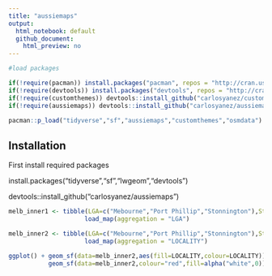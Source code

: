 ```yaml
---
title: "aussiemaps"
output:
  html_notebook: default
  github_document:
    html_preview: no
---
```


```r
#load packages

if(!require(pacman)) install.packages("pacman", repos = "http://cran.us.r-project.org")
if(!require(devtools)) install.packages("devtools", repos = "http://cran.us.r-project.org")
if(!require(customthemes)) devtools::install_github("carlosyanez/customthemes")
if(!require(aussiemaps)) devtools::install_github("carlosyanez/aussiemaps")

pacman::p_load("tidyverse","sf","aussiemaps","customthemes","osmdata")


```


## Installation

First install required packages

install.packages("tidyverse","sf","lwgeom","devtools")

devtools::install_github("carlosyanez/aussiemaps")


```r

melb_inner1 <- tibble(LGA=c("Mebourne","Port Phillip","Stonnington"),State=rep("VIC",3)) %>% 
                     load_map(aggregation = "LGA")

melb_inner2 <- tibble(LGA=c("Mebourne","Port Phillip","Stonnington"),State=rep("VIC",3)) %>% 
                     load_map(aggregation = "LOCALITY")

ggplot() + geom_sf(data=melb_inner2,aes(fill=LOCALITY,colour=LOCALITY)) +
           geom_sf(data=melb_inner2,colour="red",fill=alpha("white",0))

```




